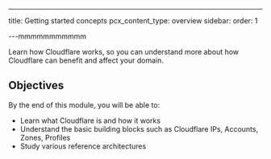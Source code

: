 ---
title: Getting started concepts
pcx_content_type: overview
sidebar:
  order: 1

---mmmmmmmmmmm

Learn how Cloudflare works, so you can understand more about how Cloudflare can benefit and affect your domain.

## Objectives

By the end of this module, you will be able to:

* Learn what Cloudflare is and how it works
* Understand the basic building blocks such as Cloudflare IPs, Accounts, Zones, Profiles
* Study various reference architectures
